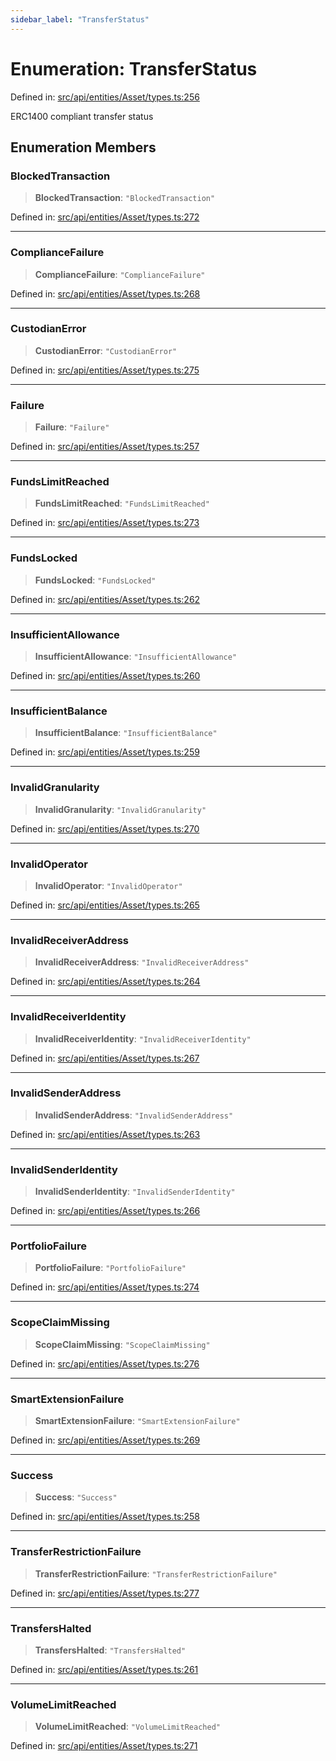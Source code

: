 ```yaml
---
sidebar_label: "TransferStatus"
---
```


# Enumeration: TransferStatus

Defined in: [src/api/entities/Asset/types.ts:256](https://github.com/PolymeshAssociation/polymesh-sdk/blob/bee6a2fe7a8ce5db42a6982e793782182cde2153/src/api/entities/Asset/types.ts#L256)

ERC1400 compliant transfer status

## Enumeration Members

### BlockedTransaction

> **BlockedTransaction**: `"BlockedTransaction"`

Defined in: [src/api/entities/Asset/types.ts:272](https://github.com/PolymeshAssociation/polymesh-sdk/blob/bee6a2fe7a8ce5db42a6982e793782182cde2153/src/api/entities/Asset/types.ts#L272)

***

### ComplianceFailure

> **ComplianceFailure**: `"ComplianceFailure"`

Defined in: [src/api/entities/Asset/types.ts:268](https://github.com/PolymeshAssociation/polymesh-sdk/blob/bee6a2fe7a8ce5db42a6982e793782182cde2153/src/api/entities/Asset/types.ts#L268)

***

### CustodianError

> **CustodianError**: `"CustodianError"`

Defined in: [src/api/entities/Asset/types.ts:275](https://github.com/PolymeshAssociation/polymesh-sdk/blob/bee6a2fe7a8ce5db42a6982e793782182cde2153/src/api/entities/Asset/types.ts#L275)

***

### Failure

> **Failure**: `"Failure"`

Defined in: [src/api/entities/Asset/types.ts:257](https://github.com/PolymeshAssociation/polymesh-sdk/blob/bee6a2fe7a8ce5db42a6982e793782182cde2153/src/api/entities/Asset/types.ts#L257)

***

### FundsLimitReached

> **FundsLimitReached**: `"FundsLimitReached"`

Defined in: [src/api/entities/Asset/types.ts:273](https://github.com/PolymeshAssociation/polymesh-sdk/blob/bee6a2fe7a8ce5db42a6982e793782182cde2153/src/api/entities/Asset/types.ts#L273)

***

### FundsLocked

> **FundsLocked**: `"FundsLocked"`

Defined in: [src/api/entities/Asset/types.ts:262](https://github.com/PolymeshAssociation/polymesh-sdk/blob/bee6a2fe7a8ce5db42a6982e793782182cde2153/src/api/entities/Asset/types.ts#L262)

***

### InsufficientAllowance

> **InsufficientAllowance**: `"InsufficientAllowance"`

Defined in: [src/api/entities/Asset/types.ts:260](https://github.com/PolymeshAssociation/polymesh-sdk/blob/bee6a2fe7a8ce5db42a6982e793782182cde2153/src/api/entities/Asset/types.ts#L260)

***

### InsufficientBalance

> **InsufficientBalance**: `"InsufficientBalance"`

Defined in: [src/api/entities/Asset/types.ts:259](https://github.com/PolymeshAssociation/polymesh-sdk/blob/bee6a2fe7a8ce5db42a6982e793782182cde2153/src/api/entities/Asset/types.ts#L259)

***

### InvalidGranularity

> **InvalidGranularity**: `"InvalidGranularity"`

Defined in: [src/api/entities/Asset/types.ts:270](https://github.com/PolymeshAssociation/polymesh-sdk/blob/bee6a2fe7a8ce5db42a6982e793782182cde2153/src/api/entities/Asset/types.ts#L270)

***

### InvalidOperator

> **InvalidOperator**: `"InvalidOperator"`

Defined in: [src/api/entities/Asset/types.ts:265](https://github.com/PolymeshAssociation/polymesh-sdk/blob/bee6a2fe7a8ce5db42a6982e793782182cde2153/src/api/entities/Asset/types.ts#L265)

***

### InvalidReceiverAddress

> **InvalidReceiverAddress**: `"InvalidReceiverAddress"`

Defined in: [src/api/entities/Asset/types.ts:264](https://github.com/PolymeshAssociation/polymesh-sdk/blob/bee6a2fe7a8ce5db42a6982e793782182cde2153/src/api/entities/Asset/types.ts#L264)

***

### InvalidReceiverIdentity

> **InvalidReceiverIdentity**: `"InvalidReceiverIdentity"`

Defined in: [src/api/entities/Asset/types.ts:267](https://github.com/PolymeshAssociation/polymesh-sdk/blob/bee6a2fe7a8ce5db42a6982e793782182cde2153/src/api/entities/Asset/types.ts#L267)

***

### InvalidSenderAddress

> **InvalidSenderAddress**: `"InvalidSenderAddress"`

Defined in: [src/api/entities/Asset/types.ts:263](https://github.com/PolymeshAssociation/polymesh-sdk/blob/bee6a2fe7a8ce5db42a6982e793782182cde2153/src/api/entities/Asset/types.ts#L263)

***

### InvalidSenderIdentity

> **InvalidSenderIdentity**: `"InvalidSenderIdentity"`

Defined in: [src/api/entities/Asset/types.ts:266](https://github.com/PolymeshAssociation/polymesh-sdk/blob/bee6a2fe7a8ce5db42a6982e793782182cde2153/src/api/entities/Asset/types.ts#L266)

***

### PortfolioFailure

> **PortfolioFailure**: `"PortfolioFailure"`

Defined in: [src/api/entities/Asset/types.ts:274](https://github.com/PolymeshAssociation/polymesh-sdk/blob/bee6a2fe7a8ce5db42a6982e793782182cde2153/src/api/entities/Asset/types.ts#L274)

***

### ScopeClaimMissing

> **ScopeClaimMissing**: `"ScopeClaimMissing"`

Defined in: [src/api/entities/Asset/types.ts:276](https://github.com/PolymeshAssociation/polymesh-sdk/blob/bee6a2fe7a8ce5db42a6982e793782182cde2153/src/api/entities/Asset/types.ts#L276)

***

### SmartExtensionFailure

> **SmartExtensionFailure**: `"SmartExtensionFailure"`

Defined in: [src/api/entities/Asset/types.ts:269](https://github.com/PolymeshAssociation/polymesh-sdk/blob/bee6a2fe7a8ce5db42a6982e793782182cde2153/src/api/entities/Asset/types.ts#L269)

***

### Success

> **Success**: `"Success"`

Defined in: [src/api/entities/Asset/types.ts:258](https://github.com/PolymeshAssociation/polymesh-sdk/blob/bee6a2fe7a8ce5db42a6982e793782182cde2153/src/api/entities/Asset/types.ts#L258)

***

### TransferRestrictionFailure

> **TransferRestrictionFailure**: `"TransferRestrictionFailure"`

Defined in: [src/api/entities/Asset/types.ts:277](https://github.com/PolymeshAssociation/polymesh-sdk/blob/bee6a2fe7a8ce5db42a6982e793782182cde2153/src/api/entities/Asset/types.ts#L277)

***

### TransfersHalted

> **TransfersHalted**: `"TransfersHalted"`

Defined in: [src/api/entities/Asset/types.ts:261](https://github.com/PolymeshAssociation/polymesh-sdk/blob/bee6a2fe7a8ce5db42a6982e793782182cde2153/src/api/entities/Asset/types.ts#L261)

***

### VolumeLimitReached

> **VolumeLimitReached**: `"VolumeLimitReached"`

Defined in: [src/api/entities/Asset/types.ts:271](https://github.com/PolymeshAssociation/polymesh-sdk/blob/bee6a2fe7a8ce5db42a6982e793782182cde2153/src/api/entities/Asset/types.ts#L271)
